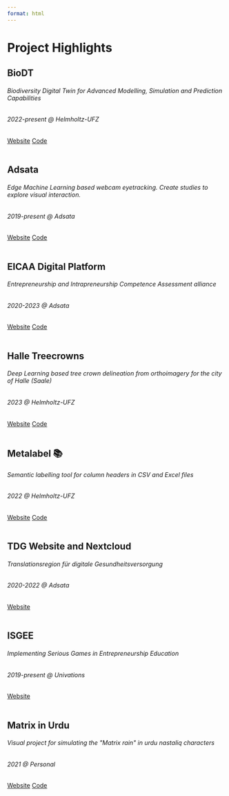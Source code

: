 ```yaml
---
format: html
---
```


# Project Highlights


```{=html}
<div class="card bg-light">
  <div class="card-body">
    <h2 class="card-title">BioDT</h2>
    <h6 class="card-text">Biodiversity Digital Twin for Advanced Modelling, Simulation and Prediction Capabilities</h6>
    <h6 class="card-subtitle mb-2 text-muted">2022-present @ Helmholtz-UFZ</h6>
    <a href="https://biodt.eu" class="card-link">Website</a>
    <a href="https://github.com/BioDT" class="card-link">Code</a>
  </div>
</div>
<br/>

<div class="card bg-light">
  <div class="card-body">
    <h2 class="card-title">Adsata</h2>
    <h6 class="card-text">Edge Machine Learning based webcam eyetracking. Create studies to explore visual interaction.</h6>
    <h6 class="card-subtitle mb-2 text-muted">2019-present @ Adsata</h6>
    <a href="https://adsata.com" class="card-link">Website</a>
    <a href="https://github.com/Adsata" class="card-link">Code</a>
  </div>
</div>
<br/>

<div class="card bg-light">
  <div class="card-body">
    <h2 class="card-title">EICAA Digital Platform</h2>
    <h6 class="card-text">Entrepreneurship and Intrapreneurship Competence Assessment alliance </h6>
    <h6 class="card-subtitle mb-2 text-muted">2020-2023 @ Adsata</h6>
    <a href="https://platform.eicaa.eu" class="card-link">Website</a>
    <a href="https://github.com/EICAA" class="card-link">Code</a>
  </div>
</div>
<br/>

<div class="card bg-light">
  <div class="card-body">
    <h2 class="card-title">Halle Treecrowns</h2>
    <h6 class="card-text">Deep Learning based tree crown delineation from orthoimagery for the city of Halle (Saale)</h6>
    <h6 class="card-subtitle mb-2 text-muted">2023 @ Helmholtz-UFZ</h6>
    <a href="https://halletrees.de" class="card-link">Website</a>
      <a href="https://git.ufz.de/khant/halle-treecrowns" class="card-link">Code</a>
  </div>
</div>
<br/>

<div class="card bg-light">
  <div class="card-body">
    <h2 class="card-title">Metalabel 📚</h2>
    <h6 class="card-text">Semantic labelling tool for column headers in CSV and Excel files </h6>
    <h6 class="card-subtitle mb-2 text-muted">2022 @ Helmholtz-UFZ</h6>
    <a href="https://khant.pages.ufz.de/metalabel/" class="card-link">Website</a>
    <a href="https://git.ufz.de/khant/metalabel" class="card-link">Code</a>
  </div>
</div>
<br/>


<div class="card bg-light">
  <div class="card-body">
    <h2 class="card-title">TDG Website and Nextcloud</h2>
    <h6 class="card-text">Translationsregion für digitale Gesundheitsversorgung</h6>
    <h6 class="card-subtitle mb-2 text-muted">2020-2022 @ Adsata</h6>
    <a href="https://platform.eicaa.eu" class="card-link">Website</a>
  </div>
</div>
<br/>

<div class="card bg-light">
  <div class="card-body">
    <h2 class="card-title">ISGEE</h2>
    <h6 class="card-text">Implementing Serious Games in Entrepreneurship Education </h6>
    <h6 class="card-subtitle mb-2 text-muted">2019-present @ Univations</h6>
    <a href="https://platform.eicaa.eu" class="card-link">Website</a>
  </div>
</div>
<br/>



<div class="card bg-light">
  <div class="card-body">
    <h2 class="card-title">Matrix in Urdu</h2>
    <h6 class="card-text">Visual project for simulating the "Matrix rain" in urdu nastaliq characters</h6>
    <h6 class="card-subtitle mb-2 text-muted">2021 @ Personal</h6>
    <a href="https://thematrixinurdu.herokuapp.com" class="card-link">Website</a>
    <a href="https://github.com/thisistaimur/MatixRainInUrdu_p5" class="card-link">Code</a>
    

  </div>
</div>
<br/>


```


